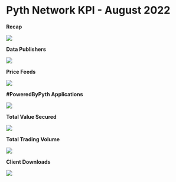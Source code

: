 # Pyth Network KPI - August 2022

**Recap**

![](../../../../images/kpi/august-22/End%20of%20Month%20_%20August-22.jpg)

**Data Publishers**

![](<../../../../images/kpi/august-22/Data%20Providers%20Onboarded%20(1).png>)

**Price Feeds**

![](../../../../images/kpi/august-22/Price%20Feeds%20August.png)

**#PoweredByPyth Applications**

![](../../../../images/kpi/august-22/dApp%20Integration%20August.png)

**Total Value Secured**

![](../../../../images/kpi/august-22/August%20dApps%20TVS.png)

**Total Trading Volume**

![](../../../../images/kpi/august-22/August%20Trading%20Volume.png)

**Client Downloads**

![](../../../../images/kpi/august-22/Client%20Downloads%20Cumulative%20August.png)
